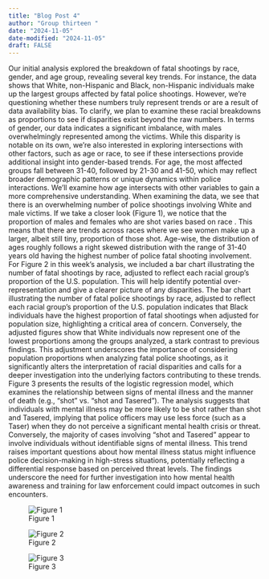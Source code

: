 ```yaml
---
title: "Blog Post 4"
author: "Group thirteen "
date: "2024-11-05"
date-modified: "2024-11-05"
draft: FALSE
---
```


Our initial analysis explored the breakdown of fatal shootings by race, gender, and age group, revealing several key trends. For instance, the data shows that White, non-Hispanic and Black, non-Hispanic individuals make up the largest groups affected by fatal police shootings. However, we’re questioning whether these numbers truly represent trends or are a result of data availability bias. To clarify, we plan to examine these racial breakdowns as proportions to see if disparities exist beyond the raw numbers. In terms of gender, our data indicates a significant imbalance, with males overwhelmingly represented among the victims. While this disparity is notable on its own, we’re also interested in exploring intersections with other factors, such as age or race, to see if these intersections provide additional insight into gender-based trends. For age, the most affected groups fall between 31-40, followed by 21-30 and 41-50, which may reflect broader demographic patterns or unique dynamics within police interactions. We’ll examine how age intersects with other variables to gain a more comprehensive understanding. When examining the data, we see that there is an overwhelming number of police shootings involving White and male victims. If we take a closer look (Figure 1), we notice that the proportion of males and females who are shot varies based on race . This means that there are trends across races where we see women make up a larger, albeit still tiny, proportion of those shot. Age-wise, the distribution of ages roughly follows a right skewed distribution with the range of 31-40 years old having the highest number of police fatal shooting involvement. For Figure 2 in this week’s analysis, we included a bar chart illustrating the number of fatal shootings by race, adjusted to reflect each racial group’s proportion of the U.S. population. This will help identify potential over-representation and give a clearer picture of any disparities. The bar chart illustrating the number of fatal police shootings by race, adjusted to reflect each racial group's proportion of the U.S. population indicates that Black individuals have the highest proportion of fatal shootings when adjusted for population size, highlighting a critical area of concern. Conversely, the adjusted figures show that White individuals now represent one of the lowest proportions among the groups analyzed, a stark contrast to previous findings. This adjustment underscores the importance of considering population proportions when analyzing fatal police shootings, as it significantly alters the interpretation of racial disparities and calls for a deeper investigation into the underlying factors contributing to these trends. Figure 3 presents the results of the logistic regression model, which examines the relationship between signs of mental illness and the manner of death (e.g., "shot" vs. "shot and Tasered"). The analysis suggests that individuals with mental illness may be more likely to be shot rather than shot and Tasered, implying that police officers may use less force (such as a Taser) when they do not perceive a significant mental health crisis or threat. Conversely, the majority of cases involving "shot and Tasered" appear to involve individuals without identifiable signs of mental illness. This trend raises important questions about how mental illness status might influence police decision-making in high-stress situations, potentially reflecting a differential response based on perceived threat levels. The findings underscore the need for further investigation into how mental health awareness and training for law enforcement could impact outcomes in such encounters.

![Figure 1](/images/Proportion_Race_Gender.png) 


![Figure 2](/images/Race(PProp).png)


![Figure 3](/images/logistic_model.png)
